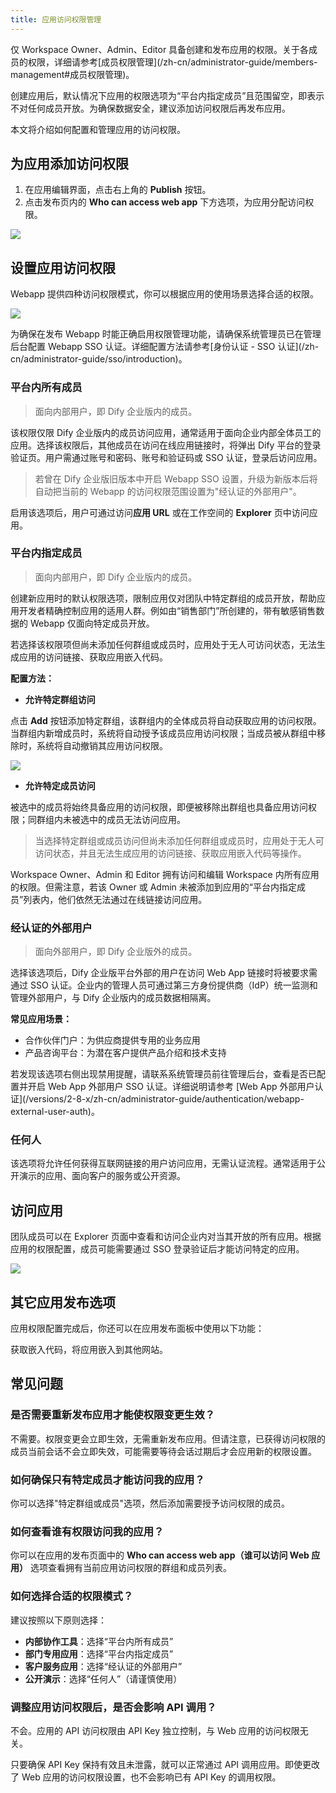 ```yaml
---
title: 应用访问权限管理
---
```


<Info>
  仅 Workspace Owner、Admin、Editor 具备创建和发布应用的权限。关于各成员的权限，详细请参考[成员权限管理](/zh-cn/administrator-guide/members-management#成员权限管理)。
</Info>

创建应用后，默认情况下应用的权限选项为“平台内指定成员”且范围留空，即表示不对任何成员开放。为确保数据安全，建议添加访问权限后再发布应用。

本文将介绍如何配置和管理应用的访问权限。

## 为应用添加访问权限

1. 在应用编辑界面，点击右上角的 **Publish** 按钮。
2. 点击发布页内的 **Who can access web app** 下方选项，为应用分配访问权限。

![](https://assets-docs.dify.ai/2025/06/42265a0a3956490c68173ea2800d5505.png)

## 设置应用访问权限

Webapp 提供四种访问权限模式，你可以根据应用的使用场景选择合适的权限。

![](https://assets-docs.dify.ai/2025/06/4f96327ddf919998a45c095511fae116.png)

<Info>
  为确保在发布 Webapp 时能正确启用权限管理功能，请确保系统管理员已在管理后台配置 Webapp SSO 认证。详细配置方法请参考[身份认证 - SSO 认证](/zh-cn/administrator-guide/sso/introduction)。
</Info>

### 平台内所有成员

> 面向内部用户，即 Dify 企业版内的成员。

该权限仅限 Dify 企业版内的成员访问应用，通常适用于面向企业内部全体员工的应用。选择该权限后，其他成员在访问在线应用链接时，将弹出 Dify 平台的登录验证页。用户需通过账号和密码、账号和验证码或 SSO 认证，登录后访问应用。

> 若曾在 Dify 企业版旧版本中开启 Webapp SSO 设置，升级为新版本后将自动把当前的 Webapp 的访问权限范围设置为"经认证的外部用户"。

启用该选项后，用户可通过访问**应用 URL** 或在工作空间的 **Explorer** 页中访问应用。

### 平台内指定成员

> 面向内部用户，即 Dify 企业版内的成员。

创建新应用时的默认权限选项，限制应用仅对团队中特定群组的成员开放，帮助应用开发者精确控制应用的适用人群。例如由“销售部门”所创建的，带有敏感销售数据的 Webapp 仅面向特定成员开放。

若选择该权限项但尚未添加任何群组或成员时，应用处于无人可访问状态，无法生成应用的访问链接、获取应用嵌入代码。

**配置方法：**

- **允许特定群组访问**

点击 **Add** 按钮添加特定群组，该群组内的全体成员将自动获取应用的访问权限。当群组内新增成员时，系统将自动授予该成员应用访问权限；当成员被从群组中移除时，系统将自动撤销其应用访问权限。

![](https://assets-docs.dify.ai/2025/06/2ae6a255c949c0e28ab2acd087db9b62.png)

- **允许特定成员访问**

被选中的成员将始终具备应用的访问权限，即便被移除出群组也具备应用访问权限；同群组内未被选中的成员无法访问应用。

> 当选择特定群组或成员访问但尚未添加任何群组或成员时，应用处于无人可访问状态，并且无法生成应用的访问链接、获取应用嵌入代码等操作。

<Info>
    Workspace Owner、Admin 和 Editor 拥有访问和编辑 Workspace 内所有应用的权限。但需注意，若该 Owner 或 Admin 未被添加到应用的“平台内指定成员”列表内，他们依然无法通过在线链接访问应用。
</Info>

### 经认证的外部用户

> 面向外部用户，即 Dify 企业版外的成员。

选择该选项后，Dify 企业版平台外部的用户在访问 Web App 链接时将被要求需通过 SSO 认证。企业内的管理人员可通过第三方身份提供商（IdP）统一监测和管理外部用户，与 Dify 企业版内的成员数据相隔离。

**常见应用场景：**
- 合作伙伴门户：为供应商提供专用的业务应用
- 产品咨询平台：为潜在客户提供产品介绍和技术支持

<Info>
  若发现该选项右侧出现禁用提醒，请联系系统管理员前往管理后台，查看是否已配置并开启 Web App 外部用户 SSO 认证。详细说明请参考 [Web App 外部用户认证](/versions/2-8-x/zh-cn/administrator-guide/authentication/webapp-external-user-auth)。
</Info>

### 任何人

该选项将允许任何获得互联网链接的用户访问应用，无需认证流程。通常适用于公开演示的应用、面向客户的服务或公开资源。

## 访问应用

团队成员可以在 Explorer 页面中查看和访问企业内对当其开放的所有应用。根据应用的权限配置，成员可能需要通过 SSO 登录验证后才能访问特定的应用。

![](https://assets-docs.dify.ai/2025/04/44a22b6f66f80eae805a307388e5b3e9.png)

## 其它应用发布选项

应用权限配置完成后，你还可以在应用发布面板中使用以下功能：

<Card title="嵌入网站" icon="link" href="/zh-cn/user-guide/application-publishing/embedding-in-websites">
  获取嵌入代码，将应用嵌入到其他网站。
</Card>

## 常见问题

### 是否需要重新发布应用才能使权限变更生效？

不需要。权限变更会立即生效，无需重新发布应用。但请注意，已获得访问权限的成员当前会话不会立即失效，可能需要等待会话过期后才会应用新的权限设置。

### 如何确保只有特定成员才能访问我的应用？

你可以选择"特定群组或成员"选项，然后添加需要授予访问权限的成员。

### 如何查看谁有权限访问我的应用？

你可以在应用的发布页面中的 **Who can access web app（谁可以访问 Web 应用）** 选项查看拥有当前应用访问权限的群组和成员列表。

### 如何选择合适的权限模式？

建议按照以下原则选择：

- **内部协作工具**：选择“平台内所有成员”
- **部门专用应用**：选择“平台内指定成员”
- **客户服务应用**：选择“经认证的外部用户”
- **公开演示**：选择“任何人”（请谨慎使用）

### 调整应用访问权限后，是否会影响 API 调用？

不会。应用的 API 访问权限由 API Key 独立控制，与 Web 应用的访问权限无关。

只要确保 API Key 保持有效且未泄露，就可以正常通过 API 调用应用。即使更改了 Web 应用的访问权限设置，也不会影响已有 API Key 的调用权限。
